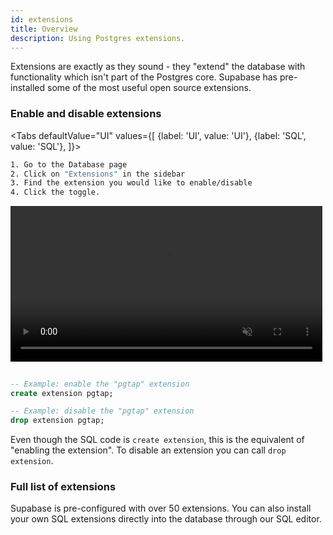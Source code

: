```yaml
---
id: extensions
title: Overview
description: Using Postgres extensions.
---
```



Extensions are exactly as they sound - they "extend" the database with functionality which isn't part of the Postgres core.
Supabase has pre-installed some of the most useful open source extensions.


### Enable and disable extensions



<Tabs
defaultValue="UI"
values={[
  {label: 'UI', value: 'UI'},
  {label: 'SQL', value: 'SQL'},
]}>
<TabItem value="UI">

```sh
1. Go to the Database page
2. Click on "Extensions" in the sidebar 
3. Find the extension you would like to enable/disable 
4. Click the toggle.
```


<video width="99%" muted playsInline controls={true}>
<source src="/docs/videos/toggle-extensions.mp4" type="video/mp4" muted playsInline />
</video>



</TabItem>
<TabItem value="SQL">

```sql 

-- Example: enable the "pgtap" extension 
create extension pgtap;

-- Example: disable the "pgtap" extension 
drop extension pgtap;

```

Even though the SQL code is `create extension`, this is the equivalent of "enabling the extension". 
To disable an extension you can call `drop extension`.

</TabItem>

</Tabs>


### Full list of extensions

Supabase is pre-configured with over 50 extensions. You can also install your own SQL extensions directly into the database through our SQL editor.

<ExtensionsComponent />
